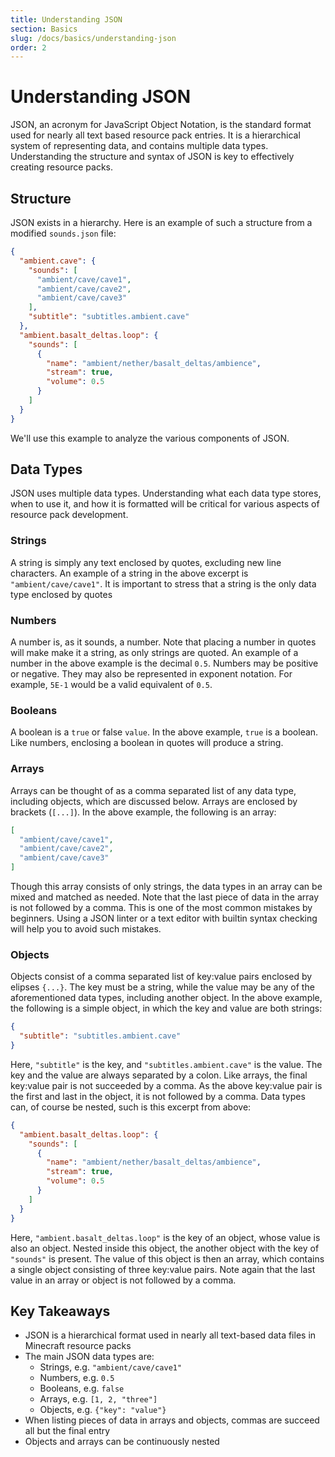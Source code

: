 ```yaml
---
title: Understanding JSON
section: Basics
slug: /docs/basics/understanding-json
order: 2
---
```


# Understanding JSON

JSON, an acronym for JavaScript Object Notation, is the standard format used for nearly all text based resource pack entries. It is a hierarchical system of representing data, and contains multiple data types. Understanding the structure and syntax of JSON is key to effectively creating resource packs.

## Structure

JSON exists in a hierarchy. Here is an example of such a structure from a modified `sounds.json` file:

```json title={assets/minecraft/sounds.json}
{
  "ambient.cave": {
    "sounds": [
      "ambient/cave/cave1",
      "ambient/cave/cave2",
      "ambient/cave/cave3"
    ],
    "subtitle": "subtitles.ambient.cave"
  },
  "ambient.basalt_deltas.loop": {
    "sounds": [
      {
        "name": "ambient/nether/basalt_deltas/ambience",
        "stream": true,
        "volume": 0.5
      }
    ]
  }
}
```

We'll use this example to analyze the various components of JSON.

## Data Types

JSON uses multiple data types. Understanding what each data type stores, when to use it, and how it is formatted will be critical for various aspects of resource pack development.

### Strings

A string is simply any text enclosed by quotes, excluding new line characters. An example of a string in the above excerpt is `"ambient/cave/cave1"`. It is important to stress that a string is the only data type enclosed by quotes

### Numbers

A number is, as it sounds, a number. Note that placing a number in quotes will make make it a string, as only strings are quoted. An example of a number in the above example is the decimal `0.5`. Numbers may be positive or negative. They may also be represented in exponent notation. For example, `5E-1` would be a valid equivalent of `0.5`.

### Booleans

A boolean is a `true` or false `value`. In the above example, `true` is a boolean. Like numbers, enclosing a boolean in quotes will produce a string.

### Arrays

Arrays can be thought of as a comma separated list of any data type, including objects, which are discussed below. Arrays are enclosed by brackets (`[...]`). In the above example, the following is an array:

```json
[
  "ambient/cave/cave1",
  "ambient/cave/cave2",
  "ambient/cave/cave3"
]
```

Though this array consists of only strings, the data types in an array can be mixed and matched as needed. Note that the last piece of data in the array is not followed by a comma. This is one of the most common mistakes by beginners. Using a JSON linter or a text editor with builtin syntax checking will help you to avoid such mistakes.

### Objects

Objects consist of a comma separated list of key:value pairs enclosed by elipses `{...}`. The key must be a string, while the value may be any of the aforementioned data types, including another object. In the above example, the following is a simple object, in which the key and value are both strings:

```json
{
  "subtitle": "subtitles.ambient.cave"
}
```

Here, `"subtitle"` is the key, and `"subtitles.ambient.cave"` is the value. The key and the value are always separated by a colon. Like arrays, the final key:value pair is not succeeded by a comma. As the above key:value pair is the first and last in the object, it is not followed by a comma. Data types can, of course be nested, such is this excerpt from above:

```json
{
  "ambient.basalt_deltas.loop": {
    "sounds": [
      {
        "name": "ambient/nether/basalt_deltas/ambience",
        "stream": true,
        "volume": 0.5
      }
    ]
  }
}
```

Here, `"ambient.basalt_deltas.loop"` is the key of an object, whose value is also an object. Nested inside this object, the another object with the key of `"sounds"` is present. The value of this object is then an array, which contains a single object consisting of three key:value pairs. Note again that the last value in an array or object is not followed by a comma.

## Key Takeaways

- JSON is a hierarchical format used in nearly all text-based data files in Minecraft resource packs
- The main JSON data types are:
  - Strings, e.g. `"ambient/cave/cave1"`
  - Numbers, e.g. `0.5`
  - Booleans, e.g. `false`
  - Arrays, e.g. `[1, 2, "three"]`
  - Objects, e.g. `{"key": "value"}`
- When listing pieces of data in arrays and objects, commas are succeed all but the final entry
- Objects and arrays can be continuously nested
